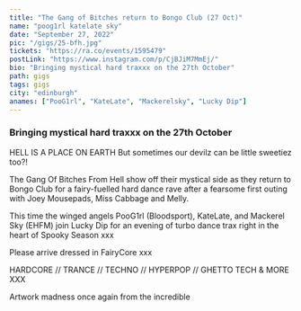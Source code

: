 ---
title: "The Gang of Bitches return to Bongo Club (27 Oct)"
name: "poog1rl katelate sky"
date: "September 27, 2022"
pic: "/gigs/25-bfh.jpg"
tickets: "https://ra.co/events/1595479"
postLink: "https://www.instagram.com/p/CjBJiM7MmEj/"
bio: "Bringing mystical hard traxxx on the 27th October"
path: gigs
tags: gigs
city: "edinburgh"
anames: ["PooG1rl", "KateLate", "Mackerelsky", "Lucky Dip"]
---

### Bringing mystical hard traxxx on the 27th October

HELL IS A PLACE ON EARTH But sometimes our devilz can be little sweetiez too?!

The Gang Of Bitches From Hell show off their mystical side as they return to Bongo Club for a fairy-fuelled hard dance rave after a fearsome first outing with Joey Mousepads, Miss Cabbage and Melly.

This time the winged angels PooG1rl (Bloodsport), KateLate, and Mackerel Sky (EHFM) join Lucky Dip for an evening of turbo dance trax right in the heart of Spooky Season xxx

Please arrive dressed in FairyCore xxx

HARDCORE // TRANCE // TECHNO // HYPERPOP // GHETTO TECH & MORE XXX

Artwork madness once again from the incredible <HoverLink url="www.instagram.com/_leanlow_" name="@_leanlow_" external />
